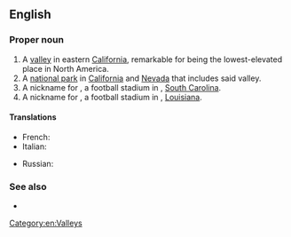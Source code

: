 ==English==
{{wikipedia}}

===Proper noun===
{{en-proper noun|head=[[death|Death]] [[valley|Valley]]}}

# A [[valley]] in eastern [[California]], remarkable for being the lowest-elevated place in North America.
# A [[national park]] in [[California]] and [[Nevada]] that includes said valley.
# A nickname for {{w|Memorial Stadium, Clemson|Memorial Stadium}}, a football stadium in {{w|Clemson, South Carolina|Clemson}}, [[South Carolina]].
# A nickname for {{w|Tiger Stadium (LSU)|Tiger Stadium}}, a football stadium in {{w|Baton Rouge, Louisiana|Baton Rouge}}, [[Louisiana]].

====Translations====
{{trans-top|valley in California and Nevada}}
* French: {{t+|fr|Vallée de la mort|f}}
* Italian: {{t|it|Valle della Morte|f}}
{{trans-mid}}
* Russian: {{t|ru|Доли́на Сме́рти|f}}
{{trans-bottom}}

===See also===
* {{l|en|Death Valley driver}}

[[Category:en:Valleys]]